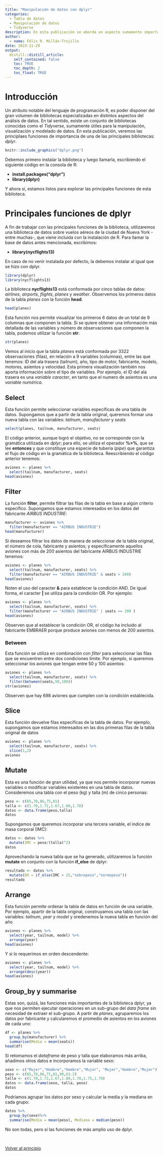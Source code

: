 ```yaml
---
title: "Manipulación de datos con dplyr"
categories:
  - Tabla de datos
  - Manipulación de datos
  - Tidyverse
description: En esta publicación se aborda un aspecto sumamente importante de la ciencia de datos, como lo es la manipulación de tablas de datos como paso inicial en el proceso de obtención de información.
author:
  - name: Félix R. Millán-Trujillo
date: 2023-11-29
output:
  distill::distill_article:
    self_contained: false
    toc: TRUE
    toc_depth: 2
    toc_float: TRUE
---
```


<!-- Google tag (gtag.js) -->
<script async src="https://www.googletagmanager.com/gtag/js?id=G-79ZMSKS60W"></script>
<script>
  window.dataLayer = window.dataLayer || [];
  function gtag(){dataLayer.push(arguments);}
  gtag('js', new Date());

  gtag('config', 'G-79ZMSKS60W');
</script>

# Introducción{#principio}

Un atributo notable del lenguaje de programación R, es poder disponer del gran volumen de bibliotecas especializadas en distintos aspectos del análisis de datos. En tal sentido, existe un conjunto de bibliotecas conocidas como el *Tidyverse*, sumamente útiles para la manipulación, visualización y modelado de datos. En esta publicación, veremos las principlaes funciones de importancia de una de las principales bibliotecas: *dplyr*.

```r
knitr::include_graphics("dplyr.png")
```

Debemos primero instalar la biblioteca y luego llamarla, escribiendo el siguiente código en la consola de R:

* **install.packages("dplyr")**
* **library(dplyr)**

Y ahora sí, estamos listos para explorar las principales funciones de esta biblioteca.

# Principales funciones de dplyr

A fin de trabajar con las principales funciones de la biblioteca, utilizaremos una biblioteca de datos sobre vuelos aéreos de la ciudad de Nueva York -entre muchas-, que viene incluida con la instalación de R. Para llamar la base de datos antes mencionada, escribimos:

* **library(nycflights13)**

En caso de no venir instalada por defecto, la debemos instalar al igual que se hizo con dplyr.

```r
library(dplyr)
library(nycflights13)
```

La biblioteca **nycflights13** está conformada por cinco tablas de datos: *airlines*, *airports*, *flights*, *planes* y *weather*. Observemos  los primeros datos de la tabla *planes* con la función **head**.

```r
head(planes)
```

Esta función nos permite visualizar los primeros 6 datos de un total de 9 columnas que componen la tabla. Si se quiere obtener una información más detallada de las variables y número de observaciones que componen la tabla, podemos utilizar la función **str**:

```r
str(planes)
```

Vemos al inicio que la tabla *planes* está conformada por  3322 observaciones (filas), en relación a 9 variables (columnas), entre las que tenemos: ID del ala trasera (tailnum), año, tipo de motor, fabricante, modelo, motores, asientos y velocidad. Esta primera visualización también nos aporta información sobre el tipo de variables. Por ejemplo, el ID del ala trasera es una *variable caracter*, en tanto que el numero de asientos es una *variable numérica*.

## Select

Esta función permite seleccionar variables específicas de una tabla de datos. Supongamos que a partir de la tabla original, queremos formar una nueva tabla con las variables: *tailnum*, *manufacturer* y *seats*

```r
select(planes, tailnum, manufacturer, seats)
```

El código anterior, aunque logró el objetivo, no se corresponde con la gramática utilizada en *dplyr*; para ello, se utiliza el operador **%>%**, que se lee **entonces** y que constituye una especie de tubería (*pipe*) que garantiza el flujo de código en la gramática de la biblioteca. Reescribiendo el código anterior tenemos:

```r
aviones <- planes %>%
  select(tailnum, manufacturer, seats)
head(aviones)
```

## Filter

La función **filter**, permite filtrar las filas de la tabla en base a algún criterio específico. Supongamos que estamos interesados en los datos del fabricante *AIRBUS INDUSTRIE*:

```r
manufacturer <- aviones %>%
  filter(manufacturer == "AIRBUS INDUSTRIE")
head(manufacturer)
```

Si deseamos filtrar los datos de manera de seleccionar de la tabla original, el número de cola, fabricante y asientos; y específicamente aquellos aviones con más de 200 asientos del fabricante AIRBUS INDUSTRIE tenemos:

```r
aviones <- planes %>%
  select(tailnum, manufacturer, seats) %>%
  filter(manufacturer == "AIRBUS INDUSTRIE" & seats > 200)
head(aviones)
```

Noten el uso del caracter **&** para establecer la condición AND. De igual forma, el caracter **|** se utiliza para la condición OR. Por ejemplo:

```r
aviones <- planes %>%
  select(tailnum, manufacturer, seats) %>%
  filter(manufacturer == "AIRBUS INDUSTRIE" | seats <= 200 )
head(aviones)
```

Observen que al establecer la condición OR, el código ha incluido al fabricante EMBRAER porque produce aviones con menos de 200 asientos.

### Between

Esta función se utiliza en combinación con *filter* para seleccionar las filas que se encuentren entre dos condiciones límite. Por ejemplo, si queremos seleccionar los aviones que tengan entre 50 y 100 asientos:

```r
aviones <- planes %>%
  select(tailnum, manufacturer, seats) %>%
  filter(between(seats,50,100))
str(aviones)
```

Observen que hay 698 aviones que cumplen con la condición establecida.

## Slice

Esta función devuelve filas específicas de la tabla de datos. Por ejemplo, supongamos que estamos interesados en las dos primeras filas de la tabla original de datos

```r
aviones <- planes %>%
  select(tailnum, manufacturer, seats) %>%
  slice(1,2)
aviones
```

## Mutate

Esta es una función de gran utilidad, ya que nos permite incorporar nuevas variables o modificar variables existentes en una tabla de datos. Consideremos una tabla con el peso (kg) y talla (m) de cinco personas:

```r
peso <- c(65,78,86,75,81)
talla <- c(1.70,1.72,1.67,1.80,1.78)
datos <- data.frame(peso,talla)
datos
```

Supongamos que queremos incorporar una tercera variable, el índice de masa corporal (IMC):

```r
datos <- datos %>%
  mutate(IMC = peso/(talla)^2)
datos
```

Aprovechando la nueva tabla que se ha generado, utilizaremos la función **mutate** en conjunto con la función **if_else** de dplyr:

```r
resultado <- datos %>%
  mutate(DX = if_else(IMC > 25,"sobrepeso","normopeso"))
resultado
```

## Arrange

Esta función permite ordenar la tabla de datos en función de una variable. Por ejemplo, apartir de la tabla original, construyamos una tabla con las variables: *tailnum*, *year* y *model* y oredenemos la nueva tabla en función del año

```r
aviones <- planes %>%
  select(year, tailnum, model) %>%
  arrange(year)
head(aviones)
```

Y si lo requerimos en orden descendente:

```r
aviones <- planes %>%
  select(year, tailnum, model) %>%
  arrange(desc(year))
head(aviones)
```

## Group_by y summarise

Estas son, quizá, las funciones más importantes de la biblioteca dplyr, ya que nos permiten ejecutar operaciones en un sub-grupo del *data frame* sin necesidad de extraer el sub-grupo. A partir de *planes*, agruparemos los datos por fabricante y calcularemos el promedio de asientos en los aviones de cada uno: 

```r
df <- planes %>%
  group_by(manufacturer) %>%
  summarise(Media = mean(seats))
head(df)
```

Si retomamos el *dataframe* de peso y talla que elaboramos más arriba, añadimos otros datos e incorporamos la variable sexo:

```r
sexo <- c("Mujer","Hombre","Hombre","Mujer", "Mujer","Hombre","Mujer")
peso <- c(65,78,86,71,81,90,63.2)
talla <- c(1.70,1.72,1.67,1.80,1.78,1.75,1.70)
datos <- data.frame(sexo, talla, peso)
datos
```

Podríamos agrupar los datos por sexo y calcular la media y la mediana en cada grupo:

```r
datos %>%
  group_by(sexo)%>%
  summarise(Media = mean(peso), Mediana = median(peso))
```

No son todas, pero sí las funciones de más amplio uso de dplyr.

<br />

<a href="#principio">
Volver al principio
</a>